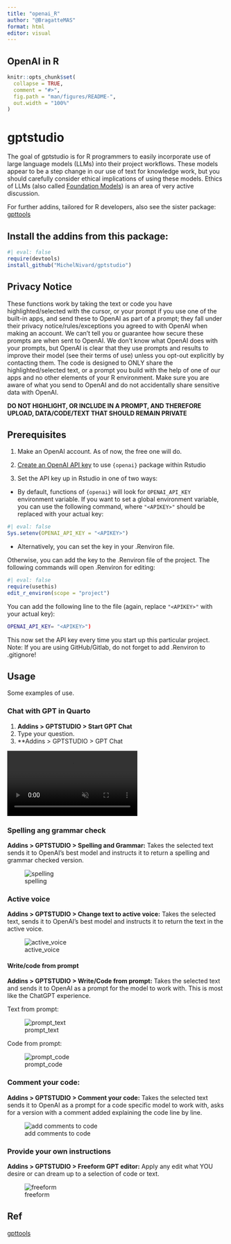 ```yaml
---
title: "openai_R"
author: "@BragatteMAS"
format: html
editor: visual
---
```


## OpenAI in R

```r
knitr::opts_chunk$set(
  collapse = TRUE,
  comment = "#>",
  fig.path = "man/figures/README-",
  out.width = "100%"
)
```

# gptstudio

The goal of gptstudio is for R programmers to easily incorporate use of large language models (LLMs) into their project workflows. These models appear to be a step change in our use of text for knowledge work, but you should carefully consider ethical implications of using these models. Ethics of LLMs (also called [Foundation Models](https://arxiv.org/abs/2108.07258)) is an area of very active discussion.

For further addins, tailored for R developers, also see the sister package: [gpttools](https://jameshwade.github.io/gpttools/)

## Install the addins from this package:

```r
#| eval: false
require(devtools)
install_github("MichelNivard/gptstudio")
```

## Privacy Notice

These functions work by taking the text or code you have highlighted/selected with the cursor, or your prompt if you use one of the built-in apps, and send these to OpenAI as part of a prompt; they fall under their privacy notice/rules/exceptions you agreed to with OpenAI when making an account. We can't tell you or guarantee how secure these prompts are when sent to OpenAI. We don't know what OpenAI does with your prompts, but OpenAI is clear that they use prompts and results to improve their model (see their terms of use) unless you opt-out explicitly by contacting them. The code is designed to ONLY share the highlighted/selected text, or a prompt you build with the help of one of our apps and no other elements of your R environment. Make sure you are aware of what you send to OpenAI and do not accidentally share sensitive data with OpenAI.

**DO NOT HIGHLIGHT, OR INCLUDE IN A PROMPT, AND THEREFORE UPLOAD, DATA/CODE/TEXT THAT SHOULD REMAIN PRIVATE**

## Prerequisites

1.  Make an OpenAI account. As of now, the free one will do.

2.  [Create an OpenAI API key](https://beta.openai.com/account/api-keys) to use `{openai}` package within Rstudio

3.  Set the API key up in Rstudio in one of two ways:

-   By default, functions of `{openai}` will look for `OPENAI_API_KEY` environment variable. If you want to set a global environment variable, you can use the following command, where `"<APIKEY>"` should be replaced with your actual key:

```r
#| eval: false
Sys.setenv(OPENAI_API_KEY = "<APIKEY>")
```

-   Alternatively, you can set the key in your .Renviron file.

Otherwise, you can add the key to the .Renviron file of the project. The following commands will open .Renviron for editing:

```r
#| eval: false
require(usethis)
edit_r_environ(scope = "project")
```

You can add the following line to the file (again, replace `"<APIKEY>"` with your actual key):

``` bash
OPENAI_API_KEY= "<APIKEY>")
```

This now set the API key every time you start up this particular project. Note: If you are using GitHub/Gitlab, do not forget to add .Renviron to .gitignore!

## Usage

Some examples of use.

### Chat with GPT in Quarto

1.  **Addins \> GPTSTUDIO \> Start GPT Chat**
2.  Type your question.
3.  \*\*Addins \> GPTSTUDIO \> GPT Chat

<video src="https://user-images.githubusercontent.com/6314313/210177908-7cf0f991-54f2-4f96-8bcd-3077bc8bbb25.mov" data-canonical-src="https://user-images.githubusercontent.com/6314313/210177908-7cf0f991-54f2-4f96-8bcd-3077bc8bbb25.mov" controls="controls" muted="muted" class="d-block rounded-bottom-2 width-fit" style="max-height:640px;">

</video>

### Spelling ang grammar check

**Addins \> GPTSTUDIO \> Spelling and Grammar:** Takes the selected text sends it to OpenAI's best model and instructs it to return a spelling and grammar checked version.

![spelling](https://raw.githubusercontent.com/MichelNivard/gptstudio/main/media/spelling.gif)

### Active voice

**Addins \> GPTSTUDIO \> Change text to active voice:** Takes the selected text, sends it to OpenAI's best model and instructs it to return the text in the active voice.

![active_voice](https://raw.githubusercontent.com/MichelNivard/gptstudio/main/media/active_voice.gif)

#### Write/code from prompt

**Addins \> GPTSTUDIO \> Write/Code from prompt:** Takes the selected text and sends it to OpenAI as a prompt for the model to work with. This is most like the ChatGPT experience.

Text from prompt:

![prompt_text](https://raw.githubusercontent.com/MichelNivard/gptstudio/main/media/prompt_text.gif)

Code from prompt:

![prompt_code](https://raw.githubusercontent.com/MichelNivard/gptstudio/main/media/prompt_code.gif)

### Comment your code:

**Addins \> GPTSTUDIO \> Comment your code:** Takes the selected text sends it to OpenAI as a prompt for a code specific model to work with, asks for a version with a comment added explaining the code line by line.

![add comments to code](https://raw.githubusercontent.com/MichelNivard/gptstudio/main/media/comments.gif)

### Provide your own instructions

**Addins \> GPTSTUDIO \> Freeform GPT editor:** Apply any edit what YOU desire or can dream up to a selection of code or text.

![freeform](https://raw.githubusercontent.com/MichelNivard/gptstudio/main/media/hugo2.gif)

## Ref

[gpttools]([JamesHWade/gpttools: gpttools extends gptstudio for package development to help you document code, write tests, or even explain code](https://github.com/JamesHWade/gpttools/))

